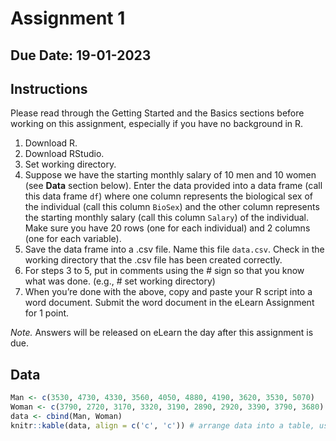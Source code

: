 # Assignment 1 {#tha1}

## Due Date: 19-01-2023

## Instructions

Please read through the Getting Started and the Basics sections before working on this assignment, especially if you have no background in R.

1. Download R.
1. Download RStudio.
1. Set working directory. 
1. Suppose we have the starting monthly salary of 10 men and 10 women (see **Data** section below). Enter the data provided into a data frame (call this data frame `df`) where one column represents the biological sex of the individual (call this column `BioSex`) and the other column represents the starting monthly salary (call this column `Salary`) of the individual. Make sure you have 20 rows (one for each individual) and 2 columns (one for each variable).
1. Save the data frame into a .csv file. Name this file `data.csv`. Check in the working directory that the .csv file has been created correctly. 
1. For steps 3 to 5, put in comments using the # sign so that you know what was done. (e.g., # set working directory)
1. When you’re done with the above, copy and paste your R script into a word document. Submit the word document in the eLearn Assignment for 1 point.

_Note._ Answers will be released on eLearn the day after this assignment is due.

## Data

```r

Man <- c(3530, 4730, 4330, 3560, 4050, 4880, 4190, 3620, 3530, 5070)
Woman <- c(3790, 2720, 3170, 3320, 3190, 2890, 2920, 3390, 3790, 3680)
data <- cbind(Man, Woman)
knitr::kable(data, align = c('c', 'c')) # arrange data into a table, use centre alignment for both columns

```